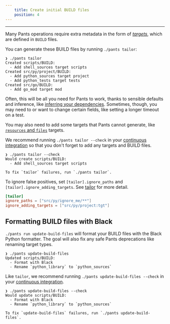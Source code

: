 ```yaml
---
    title: Create initial BUILD files
    position: 4
---
```





---

Many Pants operations require extra metadata in the form of [_targets_](doc:targets), which are defined in `BUILD` files.

You can generate these BUILD files by running `./pants tailor`:

```
❯ ./pants tailor
Created scripts/BUILD:
  - Add shell_sources target scripts
Created src/py/project/BUILD:
  - Add python_sources target project
  - Add python_tests target tests
Created src/go/BUILD:
  - Add go_mod target mod
```

Often, this will be all you need for Pants to work, thanks to sensible defaults and inference, like [inferring your dependencies](doc:targets). Sometimes, though, you may need to or want to change certain fields, like setting a longer timeout on a test. 

You may also need to add some targets that Pants cannot generate, like [`resources` and `files`](doc:resources) targets.

We recommend running `./pants tailor --check` in your [continuous integration](doc:doc:using-pants-in-ci) so that you don't forget to add any targets and BUILD files.

```
❯ ./pants tailor --check
Would create scripts/BUILD:
  - Add shell_sources target scripts

To fix `tailor` failures, run `./pants tailor`.
```

To ignore false positives, set `[tailor].ignore_paths` and `[tailor].ignore_adding_targets`. See [tailor](doc:reference-tailor) for more detail.
```toml title="pants.toml"
[tailor]
ignore_paths = ["src/py/ignore_me/**"]
ignore_adding_targets = ["src/py/project:tgt"]
```


## Formatting BUILD files with Black
`./pants run update-build-files` will format your BUILD files with the Black Python formatter. The goal will also fix any safe Pants deprecations like renaming target types.

```
❯ ./pants update-build-files
Updated scripts/BUILD:
  - Format with Black
  - Rename `python_library` to `python_sources`
```

Like `tailor`, we recommend running `./pants update-build-files --check` in your [continuous integration](doc:doc:using-pants-in-ci).

```
❯ ./pants update-build-files --check
Would update scripts/BUILD:
  - Format with Black
  - Rename `python_library` to `python_sources`

To fix `update-build-files` failures, run `./pants update-build-files`.
```
